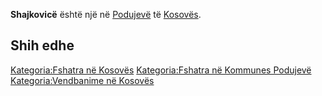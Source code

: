 {{Fshat në 
 | Emri                = Shajkovicë
 | EmriAlt                = 
 | NAME_SHORT_FORM=      
 | NAME_GENERIC=      
 | NAME_SORT_NAME_RO=      SHAJKOVICE
 | FULL_NAME_RO = Shajkovicë
 | FULL_NAME_ND_RO=Shajkovice
 | SORT_NAME_RG=SHAJKOVICE
 | FULL_NAME_RG=Shajkovicë
 | FULL_NAME_ND_RG=Shajkovice
 | SRP_NAME_SHORT_FORM=      
 | SRP_NAME_GENERIC=      
 | SRP_NAME_SORT_NAME_RO=      
 | SRP_FULL_NAME_RO = 
 | SRP_FULL_NAME_ND_RO=
 | SRP_SORT_NAME_RG=
 | SRP_FULL_NAME_RG=
 | SRP_FULL_NAME_ND_RG=
 | Emri (Rasa dhanore) = 
 | Figura              = 
 | Shteti              = Kosovo
 | Komuna              = Podujevë
 | Kodi postar         = 
 | Sipërfaqja          = 

 | Popullsia           = 

 | Regj. i popullsisë  = 
 | Dend. e popullsisë  = 
 | Faqja zyrtare       = 
 <!--- Koordinatat ----> 
 | Gjerësia            = 42.813056
 | Gjatësia            = 21.17
 | Lartësia            = 
}}
'''Shajkovicë''' është një [[]] në [[Podujevë]] të [[Kosovës]].

<!-- == Gjeografia == -->
<!-- == Historia == -->
<!-- == Demografia == -->
== Shih edhe ==
{{Komuna Podujevë}}
{{Kosovo-Administrata-Cung}}

[[Kategoria:Fshatra në Kosovës]]
[[Kategoria:Fshatra në Kommunes Podujevë]]
[[Kategoria:Vendbanime në Kosovës]]